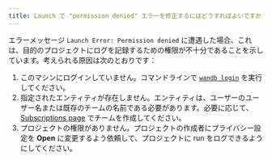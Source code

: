 ```yaml
---
title: Launch で "permission denied" エラーを修正するにはどうすればよいですか？
---
```


エラーメッセージ `Launch Error: Permission denied` に遭遇した場合、これは、目的のプロジェクトにログを記録するための権限が不十分であることを示しています。考えられる原因は次のとおりです：

1. このマシンにログインしていません。コマンドラインで [`wandb login`](/ja/models/ref/cli/wandb-login) を実行してください。
2. 指定されたエンティティが存在しません。エンティティは、ユーザーのユーザー名または既存のチームの名前である必要があります。必要に応じて、[Subscriptions page](https://app.wandb.ai/billing) でチームを作成してください。
3. プロジェクトの権限がありません。プロジェクトの作成者にプライバシー設定を **Open** に変更するよう依頼して、プロジェクトに run をログできるようにしてください。